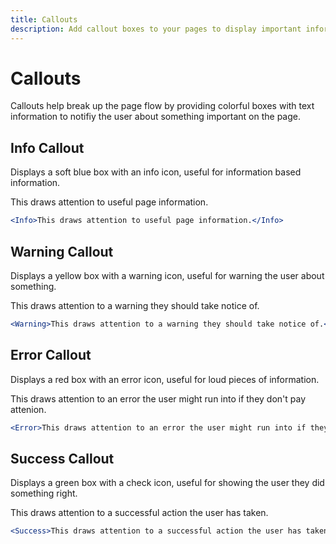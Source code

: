 ```yaml
---
title: Callouts
description: Add callout boxes to your pages to display important information.
---
```


# Callouts

Callouts help break up the page flow by providing colorful boxes with text information to notifiy the user about something important on the page.

## Info Callout

Displays a soft blue box with an info icon, useful for information based information.

<Info>This draws attention to useful page information.</Info>

```jsx
<Info>This draws attention to useful page information.</Info>
```

## Warning Callout

Displays a yellow box with a warning icon, useful for warning the user about something.

<Warning>This draws attention to a warning they should take notice of.</Warning>

```jsx
<Warning>This draws attention to a warning they should take notice of.</Warning>
```

## Error Callout

Displays a red box with an error icon, useful for loud pieces of information.

<Error>This draws attention to an error the user might run into if they don't pay attenion.</Error>

```jsx
<Error>This draws attention to an error the user might run into if they don't pay attenion.</Error>
```

## Success Callout

Displays a green box with a check icon, useful for showing the user they did something right.

<Success>This draws attention to a successful action the user has taken.</Success>

```jsx
<Success>This draws attention to a successful action the user has taken.</Success>
```